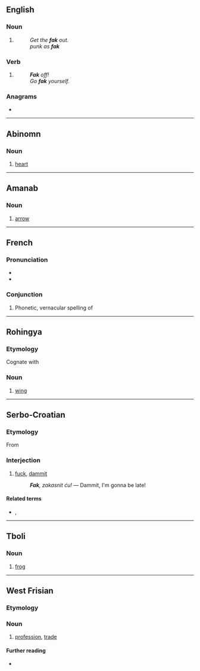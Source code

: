 {{also|fák|FÁK|fåk|Fäk}}
==English==

===Noun===
{{en-noun|-}}

# {{lb|en|nonstandard}} {{alternative form of|en|fuck}}
#: ''Get the '''fak''' out.''
#: ''punk as '''fak'''''

===Verb===
{{head|en|verb}}

# {{lb|en|nonstandard}} {{alternative form of|en|fuck}}
#: '''''Fak''' off!''
#: ''Go '''fak''' yourself.''

===Anagrams===
* {{anagrams|en|a=afk|AFK|FKA|afk|f.k.a.|f/k/a|fka|kaf}}

----

==Abinomn==

===Noun===
{{head|bsa|noun}}

# {{lb|bsa|anatomy}} [[heart]]

----

==Amanab==

===Noun===
{{head|amn|noun}}

# [[arrow]]

----

==French==

===Pronunciation===
* {{fr-IPA}}
* {{audio|fr|LL-Q150 (fra)-DenisdeShawi-fak.wav|Audio (CAN)}}

===Conjunction===
{{head|fr|conjunction}}

# {{lb|fr|Quebec|informal}} Phonetic, vernacular spelling of '''{{l|fr|fait que}}'''

----

==Rohingya==

===Etymology===
Cognate with {{cog|as|পাখি}}

===Noun===
{{head|rhg|noun}}

# [[wing]]

----

==Serbo-Croatian==

===Etymology===
From {{der|sh|en|fuck}}

===Interjection===
{{sh-interjection}}

# {{lb|sh|colloquial}} [[fuck]], [[dammit]]
#: '''''Fak''', zakasnit ću!'' — Dammit, I'm gonna be late!

====Related terms====
* {{l|sh|sranje}}, {{l|sh|šit}}

----

==Tboli==

===Noun===
{{head|tbl|noun}}

# [[frog]]

----

==West Frisian==

===Etymology===
{{rfe|fy}}

===Noun===
{{fy-noun|n|fakken|fakje}}

# [[profession]], [[trade]]

====Further reading====
* {{R:WFT|20836}}
